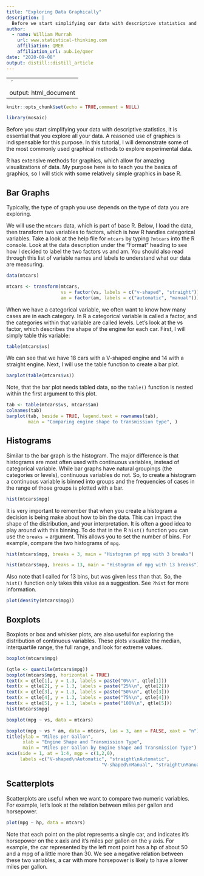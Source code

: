 ```yaml
---
title: "Exploring Data Graphically"
description: |
  Before we start simplifying our data with descriptive statistics and then models, we should always explore all the data. A great way to do that is graphically.
author:
  - name: William Murrah 
    url: www.statistical-thinking.com
    affiliation: QMER
    affiliation_url: aub.ie/qmer
date: "2020-09-08"
output: distill::distill_article
---
```


---
 ´
output: html_document
---

```r
knitr::opts_chunk$set(echo = TRUE,comment = NULL)
```


```r
library(mosaic)
```


Before you start simplifying your data with descriptive statistics, it is essential that you explore all your data. 
A reasoned use of graphics is indispensable for this purpose.
In this tutorial, I will demonstrate some of the most commonly used graphical methods to explore experimental data.

R has extensive methods for graphics, which allow for amazing visualizations of data. 
My purpose here is to teach you the basics of graphics, so I will stick with some relatively simple graphics in base R.

## Bar Graphs 

Typically, the type of graph you use depends on the type of data you are exploring. 

We will use the `mtcars` data, which is part of base R. 
Below, I load the data, then transform two variables to factors, which is how R handles categorical variables.
Take a look at the help file for `mtcars` by typing `?mtcars` into the R console. 
Look at the data description under the "Format" heading to see how I decided to label the two factors vs and am. 
You should also read through this list of variable names and labels to understand what our data are measuring.

```r
data(mtcars)

mtcars <- transform(mtcars,
                    vs = factor(vs, labels = c("v-shaped", "straight")),
                    am = factor(am, labels = c("automatic", "manual")))
```

When we have a categorical variable, we often want to know how many cases are in each category. 
In R a categorical variable is called a factor, and the categories within that variable are called levels. 
Let's look at the vs factor, which describes the shape of the engine for each car.
First, I will simply table this variable:

```r
table(mtcars$vs)
```
We can see that we have 18 cars with a V-shaped engine and 14 with a straight engine.
Next, I will use the table function to create a bar plot.

```r
barplot(table(mtcars$vs))
```

Note, that the bar plot needs tabled data, so the `table()` function is nested within the first argument to this plot.


```r
tab <- table(mtcars$vs, mtcars$am)
colnames(tab)
barplot(tab, beside = TRUE, legend.text = rownames(tab), 
        main = "Comparing engine shape to transmission type", )
```

## Histograms

Similar to the bar graph is the histogram. 
The major difference is that histograms are most often used with continuous variables, instead of categorical variable.
While bar graphs have natural groupings (the categories or levels), continuous variables do not.
So, to create a histogram a continuous variable is binned into groups and the frequencies of cases in the range of those groups is plotted with a bar. 

```r
hist(mtcars$mpg)
```
It is very important to remember that when you create a histogram a decision is being make about how to bin the data. 
This can impact the shape of the distribution, and your interpretation. 
It is often a good idea to play around with this binning.
To do that in the R `hist()` function you can use the `breaks = ` argument.
This allows you to set the number of bins.
For example, compare the two histograms of `mpg`.

```r
hist(mtcars$mpg, breaks = 3, main = "Histogram pf mpg with 3 breaks")

hist(mtcars$mpg, breaks = 13, main = "Histogram of mpg with 13 breaks")
```

Also note that I called for 13 bins, but was given less than that.
So, the `hist()` function only takes this value as a suggestion.
See `?hist` for more information.


```r
plot(density(mtcars$mpg))
```

## Boxplots

Boxplots or box and whisker plots, are also useful for exploring the distribution of continuous variables. 
These plots visualize the median, interquartile range, the full range,  and look for extreme values.

```r
boxplot(mtcars$mpg)
```

```r
(qtle <- quantile(mtcars$mpg))
boxplot(mtcars$mpg, horizontal = TRUE)
text(x = qtle[1], y = 1.3, labels = paste("0%\n", qtle[1]))
text(x = qtle[2], y = 1.3, labels = paste("25%\n", qtle[2]))
text(x = qtle[3], y = 1.3, labels = paste("50%\n", qtle[3]))
text(x = qtle[4], y = 1.3, labels = paste("75%\n", qtle[4]))
text(x = qtle[5], y = 1.3, labels = paste("100%\n", qtle[5]))
hist(mtcars$mpg)
```


```r
boxplot(mpg ~ vs, data = mtcars)
```


```r
boxplot(mpg ~ vs * am, data = mtcars, las = 3, ann = FALSE, xaxt = "n")
title(ylab = "Miles per Gallon", 
      xlab = "Engine Shape and Transmission Type",
      main = "Miles per Gallon by Engine Shape and Transmission Type")
axis(side = 1, at = 1:4, mgp = c(1,2,0), 
     labels =c("V-shaped\nAutomatic", "straight\nAutomatic", 
                                   "V-shaped\nManual", "straight\nManual"))
```


## Scatterplots

Scatterplots are useful when we want to compare two numeric variables.
For example, let's look at the relation between miles per gallon and horsepower.

```r
plot(mpg ~ hp, data = mtcars)
```

Note that each point on the plot represents a single car, and indicates it's horsepower on the x axis and it's miles per gallon on the y axis. 
For example, the car represented by the left most point has a hp of about 50 and a mpg of a little more than 30.
We see a negative relation between these two variables, a car with more horsepower is likely to have a lower miles per gallon.